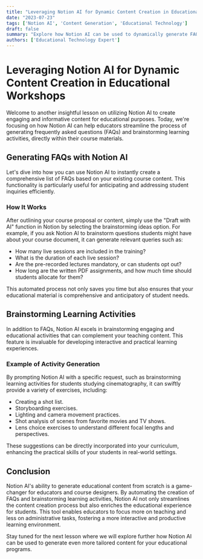 ```yaml
---
title: "Leveraging Notion AI for Dynamic Content Creation in Educational Workshops"
date: "2023-07-23"
tags: ['Notion AI', 'Content Generation', 'Educational Technology']
draft: false
summary: "Explore how Notion AI can be used to dynamically generate FAQs and learning activities for educational workshops, saving time and enhancing learning outcomes."
authors: ['Educational Technology Expert']
---
```


# Leveraging Notion AI for Dynamic Content Creation in Educational Workshops

Welcome to another insightful lesson on utilizing Notion AI to create engaging and informative content for educational purposes. Today, we're focusing on how Notion AI can help educators streamline the process of generating frequently asked questions (FAQs) and brainstorming learning activities, directly within their course materials.

## Generating FAQs with Notion AI

Let's dive into how you can use Notion AI to instantly create a comprehensive list of FAQs based on your existing course content. This functionality is particularly useful for anticipating and addressing student inquiries efficiently.

### How It Works

After outlining your course proposal or content, simply use the "Draft with AI" function in Notion by selecting the brainstorming ideas option. For example, if you ask Notion AI to brainstorm questions students might have about your course document, it can generate relevant queries such as:

- How many live sessions are included in the training?
- What is the duration of each live session?
- Are the pre-recorded lectures mandatory, or can students opt out?
- How long are the written PDF assignments, and how much time should students allocate for them?

This automated process not only saves you time but also ensures that your educational material is comprehensive and anticipatory of student needs.

## Brainstorming Learning Activities

In addition to FAQs, Notion AI excels in brainstorming engaging and educational activities that can complement your teaching content. This feature is invaluable for developing interactive and practical learning experiences.

### Example of Activity Generation

By prompting Notion AI with a specific request, such as brainstorming learning activities for students studying cinematography, it can swiftly provide a variety of exercises, including:

- Creating a shot list.
- Storyboarding exercises.
- Lighting and camera movement practices.
- Shot analysis of scenes from favorite movies and TV shows.
- Lens choice exercises to understand different focal lengths and perspectives.

These suggestions can be directly incorporated into your curriculum, enhancing the practical skills of your students in real-world settings.

## Conclusion

Notion AI's ability to generate educational content from scratch is a game-changer for educators and course designers. By automating the creation of FAQs and brainstorming learning activities, Notion AI not only streamlines the content creation process but also enriches the educational experience for students. This tool enables educators to focus more on teaching and less on administrative tasks, fostering a more interactive and productive learning environment.

Stay tuned for the next lesson where we will explore further how Notion AI can be used to generate even more tailored content for your educational programs.

